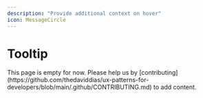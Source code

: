 ```yaml
---
description: "Provide additional context on hover"
icon: MessageCircle
---
```



# Tooltip

<Callout type="warning">
  This page is empty for now. Please help us by
  [contributing](https://github.com/thedaviddias/ux-patterns-for-developers/blob/main/.github/CONTRIBUTING.md)
  to add content.
</Callout>
